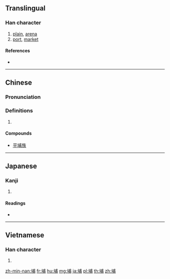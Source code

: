 ==Translingual==

===Han character===
{{Han char|rn=32|rad=土|as=07|sn=10|four=43127|canj=GIJB|ids=⿰土甫}}

# [[plain]], [[arena]]
# [[port]], [[market]]

====References====
* {{Han ref|kx=0230.121|dkj=05149|hdz=10443.070|uh=57D4|ud=22484|bh=AE48|bd=44616}}

----

==Chinese==
{{zh-forms}}

===Pronunciation===
{{zh-pron
|m=pǔ,bǔ
|c=bou3
|h=pfs=
|md=
|mn=po͘
|w=
|mc=
|oc=
|cat=
}}

===Definitions===
{{zh-hanzi}}

# {{rfdef|lang=zh}}

====Compounds====
* [[平埔族]]

----

==Japanese==

===Kanji===
{{ja-kanji|grade=|rs=土07}}

# {{defn|lang=ja|sort=土07}}

====Readings====
* {{ja-readings|on=[[ほ]] (ho)|kun=}}

----

==Vietnamese==

===Han character===
{{vi-hantu|bộ|rs=土07}}

# {{defn|vi}}

[[zh-min-nan:埔]]
[[fr:埔]]
[[hu:埔]]
[[mg:埔]]
[[ja:埔]]
[[pl:埔]]
[[th:埔]]
[[zh:埔]]